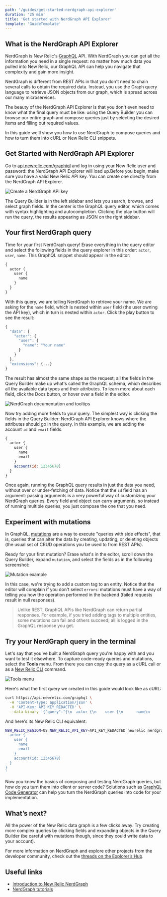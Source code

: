 ```yaml
---
path: '/guides/get-started-nerdgraph-api-explorer'
duration: '25 min'
title: 'Get started with NerdGraph API Explorer'
template: 'GuideTemplate'
---
```


## What is the NerdGraph API Explorer

NerdGraph is New Relic's [GraphQL](https://graphql.org/) API. With NerdGraph you can get all the information you need in a single request: no matter how much data you pulled into New Relic, our GraphQL API can help you navigate that complexity and gain more insight.

NerdGraph is different from REST APIs in that you don't need to chain several calls to obtain the required data. Instead, you use the Graph query language to retrieve JSON objects from our graph, which is spread across our many microservices.

The beauty of the NerdGraph API Explorer is that you don't even need to know what the final query must be like: using the Query Builder you can browse our entire graph and compose queries just by selecting the desired items and filling out required values.

In this guide we'll show you how to use NerdGraph to compose queries and how to turn them into cURL or New Relic CLI snippets.

## Get Started with NerdGraph API Explorer

Go to [api.newrelic.com/graphiql](https://api.newrelic.com/graphiql) and log in using your New Relic user and password: the NerdGraph API Explorer will load up.Before you begin, make sure you have a valid New Relic API key. You can create one directly from the NerdGraph API Explorer.

![Create a NerdGraph API key](../images/graphql-guide/create-account.png)

The Query Builder is in the left sidebar and lets you search, browse, and select graph fields. In the center is the GraphQL query editor, which comes with syntax highlighting and autocompletion. Clicking the play button will run the query, the results appearing as JSON on the right sidebar.

## Your first NerdGraph query

Time for your first NerdGraph query! Erase everything in the query editor and select the following fields in the query explorer in this order: `actor`, `user`, `name`. This GraphQL snippet should appear in the editor:

```jsx
{
  actor {
    user {
      name
    }
  }
}
```

With this query, we are telling NerdGraph to retrieve your name. We are asking for the `name` field, which is nested within `user` field (the user owning the API key), which in turn is nested within `actor`. Click the play button to see the result:

```jsx
{
  "data": {
    "actor": {
      "user": {
        "name": "Your name"
      }
    }
  },
  "extensions": {...}
}
```

The result has almost the same shape as the request; all the fields in the Query Builder make up what's called the GraphQL schema, which describes all the available data types and their attributes. To learn more about each field, click the Docs button, or hover over a field in the editor.

![NerdGraph documentation and tooltips](../images/graphql-guide/graphql-documentation.png)

Now try adding more fields to your query. The simplest way is clicking the fields in the Query Builder: NerdGraph API Explorer knows where the attributes should go in the query. In this example, we are adding the account `id` and `email` fields.

```jsx
{
  actor {
    user {
      name
      email
    }
    account(id: 12345678)
  }
}
```

Once again, running the GraphQL query results in just the data you need, without over or under-fetching of data. Notice that the `id` field has an argument: passing arguments is a very powerful way of customizing your NerdGraph queries. Every field and object can carry arguments, so instead of running multiple queries, you just compose the one that you need.

## Experiment with mutations

In GraphQL, [mutations](https://graphql.org/learn/queries/#mutations) are a way to execute "queries with side effects", that is, queries that can alter the data by creating, updating, or deleting objects (the usual set of CRUD operations you be used to from REST APIs).

Ready for your first mutation? Erase what's in the editor, scroll down the Query Builder, expand `mutation`, and select the fields as in the following screenshot:

![Mutation example](../images/graphql-guide/mutation-example.png)

In this case, we're trying to add a custom tag to an entity. Notice that the editor will complain if you don't select `errors`: mutations must have a way of telling you how the operation performed in the backend (failed requests result in null responses).

> Unlike REST, GraphQL APIs like NerdGraph can return partial responses. For example, if you tried adding tags to multiple entities, some mutations can fail and others succeed; all is logged in the GraphQL response you get. 

## Try your NerdGraph query in the terminal

Let's say that you've built a NerdGraph query you're happy with and you want to test it elsewhere. To capture code-ready queries and mutations, select the **Tools** menu. From there you can copy the query as a cURL call or as a [New Relic CLI](...) command.

![Tools menu](../images/graphql-guide/tools-menu.png)

Here's what the first query we created in this guide would look like as cURL:

```sh
curl https://api.newrelic.com/graphql \
  -H 'Content-Type: application/json' \
  -H 'API-Key: API_KEY_REDACTED' \
  --data-binary '{"query":"{\n  actor {\n    user {\n      name\n      email\n    }\n    account(id: 12345678)\n  }\n}\n", "variables":""}'
```

And here's its New Relic CLI equivalent:

```sh
NEW_RELIC_REGION=US NEW_RELIC_API_KEY=API_KEY_REDACTED newrelic nerdgraph query '{
  actor {
    user {
      name
      email
    }
    account(id: 12345678)
  }
}
'
```

Now you know the basics of composing and testing NerdGraph queries, but how do you turn them into client or server code? Solutions such as [GraphQL Code Generator](https://graphql-code-generator.com/) can help you turn the NerdGraph queries into code for your implementation.

## What’s next?

All the power of the New Relic data graph is a few clicks away. Try creating more complex queries by clicking fields and expanding objects in the Query Builder (be careful with mutations though, since they could write data to your account).

For more information on NerdGraph and explore other projects from the developer community, check out the [threads on the Explorer’s Hub](https://discuss.newrelic.com/search?q=nerdgraph).

## Useful links

- [Introduction to New Relic NerdGraph](https://docs.newrelic.com/docs/apis/nerdgraph/get-started/introduction-new-relic-nerdgraph)
- [NerdGraph tutorials](https://docs.newrelic.com/docs/apis/nerdgraph/tutorials)


